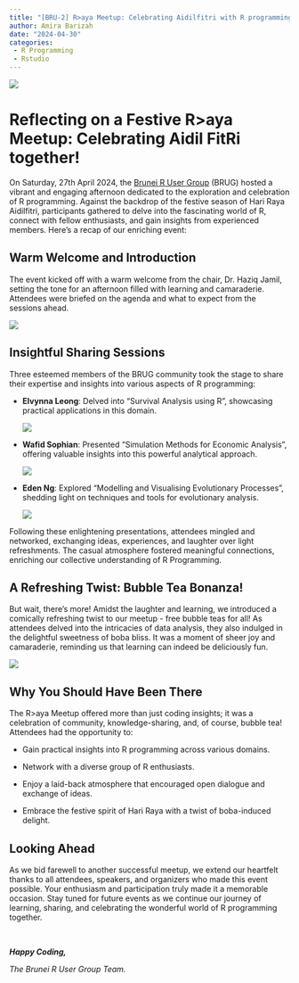 ```yaml
---
title: "[BRU-2] R>aya Meetup: Celebrating Aidilfitri with R programming and bubble tea"
author: Amira Barizah
date: "2024-04-30"
categories: 
 - R Programming
 - Rstudio
---
```


![](images/PHOTO-2024-04-28-07-18-25.jpg)

# Reflecting on a Festive R\>aya Meetup: Celebrating Aidil FitRi together!

On Saturday, 27th April 2024, the [Brunei R User Group](https://examplelink.com/) (BRUG) hosted a vibrant and engaging afternoon dedicated to the exploration and celebration of R programming. Against the backdrop of the festive season of Hari Raya Aidilfitri, participants gathered to delve into the fascinating world of R, connect with fellow enthusiasts, and gain insights from experienced members. Here's a recap of our enriching event:

## Warm Welcome and Introduction

The event kicked off with a warm welcome from the chair, Dr. Haziq Jamil, setting the tone for an afternoon filled with learning and camaraderie. Attendees were briefed on the agenda and what to expect from the sessions ahead.

![](images/DSCF0824.JPG)

## Insightful Sharing Sessions

Three esteemed members of the BRUG community took the stage to share their expertise and insights into various aspects of R programming:

-   **Elvynna Leong**: Delved into "Survival Analysis using R", showcasing practical applications in this domain.

    ![](images/DSCF0879-01.JPG)

-   **Wafid Sophian**: Presented "Simulation Methods for Economic Analysis", offering valuable insights into this powerful analytical approach.

    ![](images/DSCF0933-01.JPG)

-   **Eden Ng**: Explored "Modelling and Visualising Evolutionary Processes", shedding light on techniques and tools for evolutionary analysis.

    ![](images/DSCF0974-01.JPG)

Following these enlightening presentations, attendees mingled and networked, exchanging ideas, experiences, and laughter over light refreshments. The casual atmosphere fostered meaningful connections, enriching our collective understanding of R Programming.

## A Refreshing Twist: Bubble Tea Bonanza!

But wait, there's more! Amidst the laughter and learning, we introduced a comically refreshing twist to our meetup - free bubble teas for all! As attendees delved into the intricacies of data analysis, they also indulged in the delightful sweetness of boba bliss. It was a moment of sheer joy and camaraderie, reminding us that learning can indeed be deliciously fun.

![](images/DSCF0796-01.JPG)

## Why You Should Have Been There

The R\>aya Meetup offered more than just coding insights; it was a celebration of community, knowledge-sharing, and, of course, bubble tea! Attendees had the opportunity to:

-   Gain practical insights into R programming across various domains.

-   Network with a diverse group of R enthusiasts.

-   Enjoy a laid-back atmosphere that encouraged open dialogue and exchange of ideas.

-   Embrace the festive spirit of Hari Raya with a twist of boba-induced delight.

## **Looking Ahead**

As we bid farewell to another successful meetup, we extend our heartfelt thanks to all attendees, speakers, and organizers who made this event possible. Your enthusiasm and participation truly made it a memorable occasion. Stay tuned for future events as we continue our journey of learning, sharing, and celebrating the wonderful world of R programming together.

<br>

***Happy Coding,***

*The Brunei R User Group Team.*
